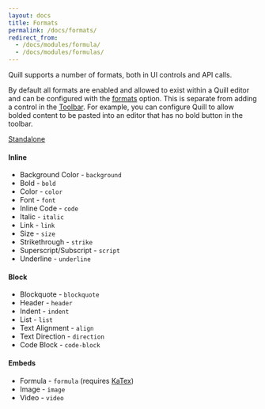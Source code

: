 ```yaml
---
layout: docs
title: Formats
permalink: /docs/formats/
redirect_from:
  - /docs/modules/formula/
  - /docs/modules/formulas/
---
```



Quill supports a number of formats, both in UI controls and API calls.

By default all formats are enabled and allowed to exist within a Quill editor and can be configured with the [formats](/docs/configuration/#formats) option. This is separate from adding a control in the [Toolbar](/docs/modules/toolbar/). For example, you can configure Quill to allow bolded content to be pasted into an editor that has no bold button in the toolbar.

<FullEditor />

<a className="standalone-link" href="/standalone/full/">
  Standalone
</a>

#### Inline

- Background Color - `background`
- Bold - `bold`
- Color - `color`
- Font - `font`
- Inline Code - `code`
- Italic - `italic`
- Link - `link`
- Size - `size`
- Strikethrough - `strike`
- Superscript/Subscript - `script`
- Underline - `underline`

#### Block

- Blockquote - `blockquote`
- Header - `header`
- Indent - `indent`
- List - `list`
- Text Alignment - `align`
- Text Direction - `direction`
- Code Block - `code-block`

#### Embeds

- Formula - `formula` (requires [KaTex](https://khan.github.io/KaTeX/))
- Image - `image`
- Video - `video`
